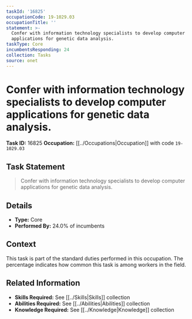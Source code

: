 ```yaml
---
taskId: '16825'
occupationCode: 19-1029.03
occupationTitle: ''
statement: >-
  Confer with information technology specialists to develop computer
  applications for genetic data analysis.
taskType: Core
incumbentsResponding: 24
collection: Tasks
source: onet
---
```

# Confer with information technology specialists to develop computer applications for genetic data analysis.

**Task ID:** 16825
**Occupation:** [[../Occupations|Occupation]] with code `19-1029.03`

## Task Statement

> Confer with information technology specialists to develop computer applications for genetic data analysis.

## Details

- **Type:** Core
- **Performed By:** 24.0% of incumbents

## Context

This task is part of the standard duties performed in this occupation. The percentage indicates how common this task is among workers in the field.

## Related Information

- **Skills Required:** See [[../Skills|Skills]] collection
- **Abilities Required:** See [[../Abilities|Abilities]] collection
- **Knowledge Required:** See [[../Knowledge|Knowledge]] collection
